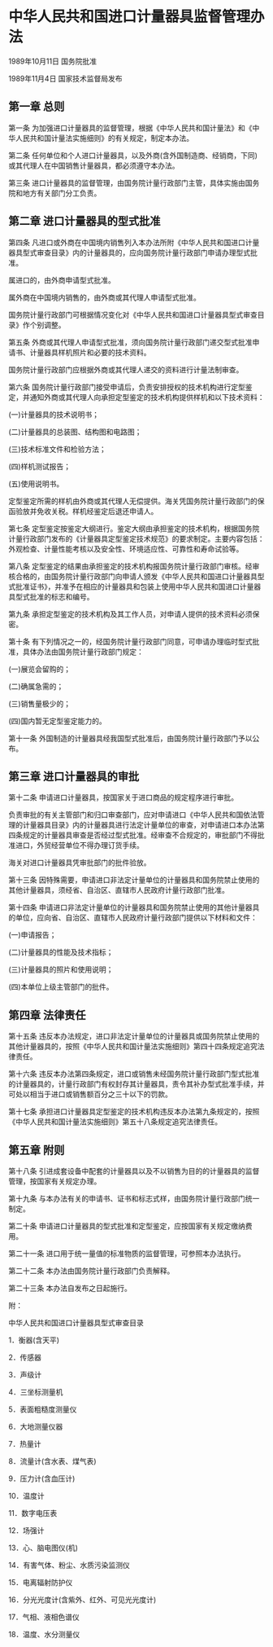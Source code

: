 # 中华人民共和国进口计量器具监督管理办法

1989年10月11日 国务院批准　

1989年11月4日 国家技术监督局发布　

  

## 第一章 总则

第一条 为加强进口计量器具的监督管理，根据《中华人民共和国计量法》和《中华人民共和国计量法实施细则》的有关规定，制定本办法。

第二条 任何单位和个人进口计量器具，以及外商(含外国制造商、经销商，下同)或其代理人在中国销售计量器具，都必须遵守本办法。

第三条 进口计量器具的监督管理，由国务院计量行政部门主管，具体实施由国务院和地方有关部门分工负责。

## 第二章 进口计量器具的型式批准

第四条 凡进口或外商在中国境内销售列入本办法所附《中华人民共和国进口计量器具型式审查目录》内的计量器具的，应向国务院计量行政部门申请办理型式批准。

属进口的，由外商申请型式批准。

属外商在中国境内销售的，由外商或其代理人申请型式批准。

国务院计量行政部门可根据情况变化对《中华人民共和国进口计量器具型式审查目录》作个别调整。

第五条 外商或其代理人申请型式批准，须向国务院计量行政部门递交型式批准申请书、计量器具样机照片和必要的技术资料。

国务院计量行政部门应根据外商或其代理人递交的资料进行计量法制审查。

第六条 国务院计量行政部门接受申请后，负责安排授权的技术机构进行定型鉴定，并通知外商或其代理人向承担定型鉴定的技术机构提供样机和以下技术资料：

(一)计量器具的技术说明书；

(二)计量器具的总装图、结构图和电路图；

(三)技术标准文件和检验方法；

(四)样机测试报告；

(五)使用说明书。

定型鉴定所需的样机由外商或其代理人无偿提供。海关凭国务院计量行政部门的保函验放并免收关税。样机经鉴定后退还申请人。

第七条 定型鉴定按鉴定大纲进行。鉴定大纲由承担鉴定的技术机构，根据国务院计量行政部门发布的《计量器具定型鉴定技术规范》的要求制定。主要内容包括：外观检查、计量性能考核以及安全性、环境适应性、可靠性和寿命试验等。

第八条 定型鉴定的结果由承担鉴定的技术机构报国务院计量行政部门审核。经审核合格的，由国务院计量行政部门向申请人颁发《中华人民共和国进口计量器具型式批准证书》，并准予在相应的计量器具和包装上使用中华人民共和国进口计量器具型式批准的标志和编号。

第九条 承担定型鉴定的技术机构及其工作人员，对申请人提供的技术资料必须保密。

第十条 有下列情况之一的，经国务院计量行政部门同意，可申请办理临时型式批准，具体办法由国务院计量行政部门规定：

(一)展览会留购的；

(二)确属急需的；

(三)销售量极少的；

(四)国内暂无定型鉴定能力的。

第十一条 外国制造的计量器具经我国型式批准后，由国务院计量行政部门予以公布。

## 第三章 进口计量器具的审批

第十二条 申请进口计量器具，按国家关于进口商品的规定程序进行审批。

负责审批的有关主管部门和归口审查部门，应对申请进口《中华人民共和国依法管理的计量器具目录》内的计量器具进行法定计量单位的审查，对申请进口本办法第四条规定的计量器具审查是否经过型式批准。经审查不合规定的，审批部门不得批准进口，外贸经营单位不得办理订货手续。

海关对进口计量器具凭审批部门的批件验放。

第十三条 因特殊需要，申请进口非法定计量单位的计量器具和国务院禁止使用的其他计量器具，须经省、自治区、直辖市人民政府计量行政部门批准。

第十四条 申请进口非法定计量单位的计量器具和国务院禁止使用的其他计量器具的单位，应向省、自治区、直辖市人民政府计量行政部门提供以下材料和文件：

(一)申请报告；

(二)计量器具的性能及技术指标；

(三)计量器具的照片和使用说明；

(四)本单位上级主管部门的批件。

## 第四章 法律责任

第十五条 违反本办法规定，进口非法定计量单位的计量器具或国务院禁止使用的其他计量器具的，按照《中华人民共和国计量法实施细则》第四十四条规定追究法律责任。

第十六条 违反本办法第四条规定，进口或销售未经国务院计量行政部门型式批准的计量器具的，计量行政部门有权封存其计量器具，责令其补办型式批准手续，并可处以相当于进口或销售额百分之三十以下的罚款。

第十七条 承担进口计量器具定型鉴定的技术机构违反本办法第九条规定的，按照《中华人民共和国计量法实施细则》第五十八条规定追究法律责任。

## 第五章 附则

第十八条 引进成套设备中配套的计量器具以及不以销售为目的的计量器具的监督管理，按国家有关规定办理。

第十九条 与本办法有关的申请书、证书和标志式样，由国务院计量行政部门统一制定。

第二十条 申请进口计量器具的型式批准和定型鉴定，应按国家有关规定缴纳费用。

第二十一条 进口用于统一量值的标准物质的监督管理，可参照本办法执行。

第二十二条 本办法由国务院计量行政部门负责解释。

第二十三条 本办法自发布之日起施行。

附：

中华人民共和国进口计量器具型式审查目录

1．衡器(含天平)

2．传感器

3．声级计

4．三坐标测量机

5．表面粗糙度测量仪

6．大地测量仪器

7．热量计

8．流量计(含水表、煤气表)

9．压力计(含血压计)

10．温度计

11．数字电压表

12．场强计

13．心、脑电图仪(机)

14．有害气体、粉尘、水质污染监测仪

15．电离辐射防护仪

16．分光光度计(含紫外、红外、可见光光度计)

17．气相、液相色谱仪

18．温度、水分测量仪